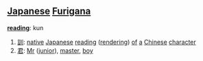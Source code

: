 == [[Japanese]] [[Furigana]] ==                                          

'''[[reading]]''': kun

# [[訓]]: [[native]] [[Japanese]] [[reading]] ([[rendering]]) [[of]] [[a]] [[Chinese]] [[character]]
# [[君]]: [[Mr]] ([[junior]]), [[master]], [[boy]]
